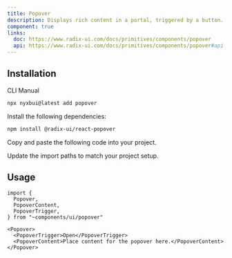```yaml
---
title: Popover
description: Displays rich content in a portal, triggered by a button.
component: true
links:
  doc: https://www.radix-ui.com/docs/primitives/components/popover
  api: https://www.radix-ui.com/docs/primitives/components/popover#api-reference
---
```


<ComponentPreview
  name="popover-demo"
  description="A popover component with a form."
/>

## Installation

<Tabs defaultValue="cli">

<TabsList>
  <TabsTrigger value="cli">CLI</TabsTrigger>
  <TabsTrigger value="manual">Manual</TabsTrigger>
</TabsList>
<TabsContent value="cli">

```bash
npx nyxbui@latest add popover
```

</TabsContent>

<TabsContent value="manual">

<Steps>

<Step>Install the following dependencies:</Step>

```bash
npm install @radix-ui/react-popover
```

<Step>Copy and paste the following code into your project.</Step>

<ComponentSource name="popover" />

<Step>Update the import paths to match your project setup.</Step>

</Steps>

</TabsContent>

</Tabs>

## Usage

```tsx
import {
  Popover,
  PopoverContent,
  PopoverTrigger,
} from "~components/ui/popover"
```

```tsx
<Popover>
  <PopoverTrigger>Open</PopoverTrigger>
  <PopoverContent>Place content for the popover here.</PopoverContent>
</Popover>
```
